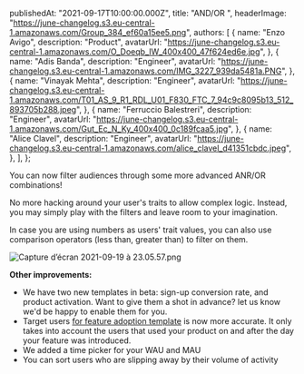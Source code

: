 
  publishedAt: "2021-09-17T10:00:00.000Z",
  title: "AND/OR ",
  headerImage:
    "https://june-changelog.s3.eu-central-1.amazonaws.com/Group_384_ef60a15ee5.png",
  authors: [
    {
      name: "Enzo Avigo",
      description: "Product",
      avatarUrl:
        "https://june-changelog.s3.eu-central-1.amazonaws.com/O_Doeqb_IW_400x400_47f624ed6e.jpg",
    },
    {
      name: "Adis Banda",
      description: "Engineer",
      avatarUrl:
        "https://june-changelog.s3.eu-central-1.amazonaws.com/IMG_3227_939da5481a.PNG",
    },
    {
      name: "Vinayak Mehta",
      description: "Engineer",
      avatarUrl:
        "https://june-changelog.s3.eu-central-1.amazonaws.com/T01_AS_9_R1_RDL_U01_F830_FTC_7_94c9c8095b13_512_893705b288.jpeg",
    },
    {
      name: "Ferruccio Balestreri",
      description: "Engineer",
      avatarUrl:
        "https://june-changelog.s3.eu-central-1.amazonaws.com/Gut_Ec_N_Ky_400x400_0c189fcaa5.jpg",
    },
    {
      name: "Alice Clavel",
      description: "Engineer",
      avatarUrl:
        "https://june-changelog.s3.eu-central-1.amazonaws.com/alice_clavel_d41351cbdc.jpeg",
    },
  ],
};

You can now filter audiences through some more advanced ANR/OR combinations!

No more hacking around your user's traits to allow complex logic. Instead, you may simply play with the filters and leave room to your imagination.

In case you are using numbers as users' trait values, you can also use comparison operators (less than, greater than) to filter on them.

![Capture d’écran 2021-09-19 à 23.05.57.png](https://june-changelog.s3.eu-central-1.amazonaws.com/Capture_d_ecran_2021_09_19_a_23_05_57_40a5952376.png)

**Other improvements:**

- We have two new templates in beta: sign-up conversion rate, and product activation. Want to give them a shot in advance? let us know we'd be happy to enable them for you.
- Target users [for feature adoption template](https://june.so/template/feature-usage) is now more accurate. It only takes into account the users that used your product on and after the day your feature was introduced.
- We added a time picker for your WAU and MAU
- You can sort users who are slipping away by their volume of activity

